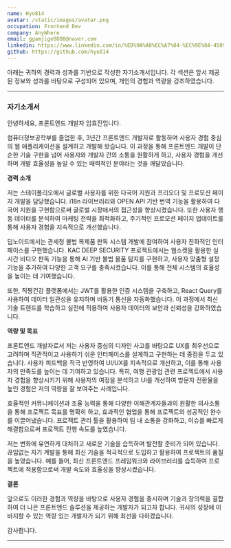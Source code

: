 ```yaml
---
name: Hyo814
avatar: /static/images/avatar.png
occupation: Frontend Dev
company: AnyWhere
email: ggamjige8888@naver.com
linkedin: https://www.linkedin.com/in/%ED%9A%A8%EC%A7%84-%EC%9E%84-450901210/
github: https://github.com/hyo814
---
```


아래는 귀하의 경력과 성과를 기반으로 작성한 자기소개서입니다. 각 섹션은 앞서 제공된 정보와 성과를 바탕으로 구성되어 있으며, 개인의 경험과 역량을 강조하였습니다.

---

### 자기소개서

안녕하세요, 프론트엔드 개발자 임효진입니다.

컴퓨터정보공학부를 졸업한 후, 3년간 프론트엔드 개발자로 활동하며 사용자 경험 중심의 웹 애플리케이션을 설계하고 개발해 왔습니다. 이 과정을 통해 프론트엔드 개발이 단순한 기술 구현을 넘어 사용자와 개발자 간의 소통을 원활하게 하고, 사용자 경험을 개선하며 개발 효율성을 높일 수 있는 매력적인 분야라는 것을 깨달았습니다.

**경력 소개**

저는 스테이폴리오에서 글로벌 사용자를 위한 다국어 지원과 프리오더 및 프로모션 페이지 개발을 담당했습니다. i18n 라이브러리와 OPEN API 기반 번역 기능을 활용하여 다국어 지원을 구현함으로써 글로벌 시장에서의 접근성을 향상시켰습니다. 또한 사용자 행동 데이터를 분석하여 마케팅 전략을 최적화하고, 주기적인 프로모션 페이지 업데이트를 통해 사용자 경험을 지속적으로 개선했습니다.

딥노이드에서는 관세청 불법 복제품 판독 시스템 개발에 참여하여 사용자 친화적인 인터페이스를 구현했습니다. KAC DEEP SECURITY 프로젝트에서는 웹소켓을 활용한 실시간 비디오 판독 기능을 통해 AI 기반 불법 물품 탐지를 구현하고, 사용자 맞춤형 설정 기능을 추가하여 다양한 고객 요구를 충족시켰습니다. 이를 통해 전체 시스템의 효율성을 높이는 데 기여했습니다.

또한, 직짱건강 플랫폼에서는 JWT를 활용한 인증 시스템을 구축하고, React Query를 사용하여 데이터 일관성을 유지하며 비동기 통신을 자동화했습니다. 이 과정에서 최신 기술 트렌드를 학습하고 실전에 적용하여 사용자 데이터의 보안과 신뢰성을 강화하였습니다.

**역량 및 목표**

프론트엔드 개발자로서 저는 사용자 중심의 디자인 사고를 바탕으로 UX를 최우선으로 고려하며 직관적이고 사용하기 쉬운 인터페이스를 설계하고 구현하는 데 중점을 두고 있습니다. 사용자 피드백을 적극 반영하여 UI/UX를 지속적으로 개선하고, 이를 통해 사용자의 만족도를 높이는 데 기여하고 있습니다. 특히, 여행 관광업 관련 프로젝트에서 사용자 경험을 향상시키기 위해 사용자의 여정을 분석하고 UI를 개선하여 방문자 전환율을 높인 경험은 저의 역량을 잘 보여주는 사례입니다.

효율적인 커뮤니케이션과 조율 능력을 통해 다양한 이해관계자들과의 원활한 의사소통을 통해 프로젝트 목표를 명확히 하고, 효과적인 협업을 통해 프로젝트의 성공적인 완수를 이끌어냈습니다. 프로젝트 관리 툴을 활용하여 팀 내 소통을 강화하고, 이슈를 빠르게 해결함으로써 프로젝트 진행 속도를 높였습니다.

저는 변화에 유연하게 대처하고 새로운 기술을 습득하며 발전할 준비가 되어 있습니다. 끊임없는 자기 계발을 통해 최신 기술을 적극적으로 도입하고 활용하여 프로젝트의 품질을 높였습니다. 예를 들어, 최신 프론트엔드 프레임워크와 라이브러리를 습득하여 프로젝트에 적용함으로써 개발 속도와 효율성을 향상시켰습니다.

**결론**

앞으로도 이러한 경험과 역량을 바탕으로 사용자 경험을 중시하며 기술과 창의력을 결합하여 더 나은 프론트엔드 솔루션을 제공하는 개발자가 되고자 합니다. 귀사의 성장에 이바지할 수 있는 역량 있는 개발자가 되기 위해 최선을 다하겠습니다.

감사합니다.

---
